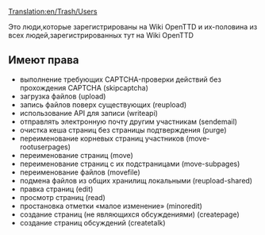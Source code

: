 [[Translation:en/Trash/Users]]

Это люди,которые зарегистрированы на Wiki OpenTTD и их-половина из всех людей,зарегистрированных тут на Wiki OpenTTD
== Имеют права ==
*выполнение требующих CAPTCHA-проверки действий без прохождения CAPTCHA (skipcaptcha)
*загрузка файлов (upload)
*запись файлов поверх существующих (reupload)
*использование API для записи (writeapi)
*отправлять электронную почту другим участникам (sendemail)
*очистка кеша страниц без страницы подтверждения (purge)
*переименование корневых страниц участников (move-rootuserpages)
*переименование страниц (move)
*переименование страниц с их подстраницами (move-subpages)
*переименование файлов (movefile)
*подмена файлов из общих хранилищ локальными (reupload-shared)
*правка страниц (edit)
*просмотр страниц (read)
*простановка отметки «малое изменение» (minoredit)
*создание страниц (не являющихся обсуждениями) (createpage)
*создание страниц обсуждений (createtalk)